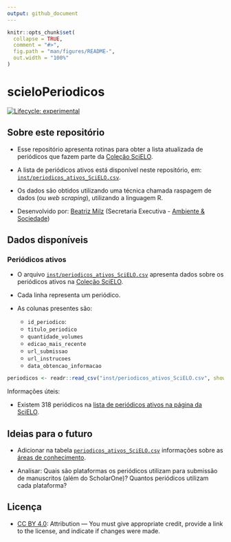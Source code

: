 ```yaml
---
output: github_document
---
```


<!-- README.md is generated from README.Rmd. Please edit that file -->

```r
knitr::opts_chunk$set(
  collapse = TRUE,
  comment = "#>",
  fig.path = "man/figures/README-",
  out.width = "100%"
)
```

# scieloPeriodicos

<!-- badges: start -->
[![Lifecycle: experimental](https://img.shields.io/badge/lifecycle-experimental-orange.svg)](https://lifecycle.r-lib.org/articles/stages.html#experimental)
<!-- badges: end -->

## Sobre este repositório

- Esse repositório apresenta rotinas para obter a lista atualizada de periódicos que fazem parte da [Coleção SciELO](https://www.scielo.br/journals/alpha?status=current).

- A lista de periódicos ativos está disponível neste repositório, em: [`inst/periodicos_ativos_SciELO.csv`](https://github.com/beatrizmilz/scieloPeriodicos/blob/main/inst/periodicos_ativos_SciELO.csv).

- Os dados são obtidos utilizando uma técnica chamada raspagem de dados (ou *web scraping*), utilizando a linguagem R.

- Desenvolvido por: [Beatriz Milz](https://github.com/beatrizmilz) (Secretaria Executiva - [Ambiente & Sociedade](https://www.scielo.br/asoc))

## Dados disponíveis

### Periódicos ativos

- O arquivo [`inst/periodicos_ativos_SciELO.csv`](https://github.com/beatrizmilz/scieloPeriodicos/blob/main/inst/periodicos_ativos_SciELO.csv) apresenta dados sobre os periódicos ativos na [Coleção SciELO](https://www.scielo.br/journals/alpha?status=current). 

- Cada linha representa um periódico.

- As colunas presentes são:
  - `id_periodico`:
  - `titulo_periodico`
  - `quantidade_volumes`
  - `edicao_mais_recente`
  - `url_submissao`
  - `url_instrucoes`
  - `data_obtencao_informacao`

```r
periodicos <- readr::read_csv("inst/periodicos_ativos_SciELO.csv", show_col_types = FALSE)
```


Informações úteis:

- Existem 318 periódicos na [lista de periódicos ativos na página da SciELO](https://www.scielo.br/journals/alpha?status=current).


## Ideias para o futuro

- Adicionar na tabela [`periodicos_ativos_SciELO.csv`](https://github.com/beatrizmilz/scieloPeriodicos/blob/main/inst/periodicos_ativos_SciELO.csv) informações sobre as [áreas de conhecimento](https://www.scielo.br/journals/thematic?status=current&filter=areas).

- Analisar: Quais são plataformas os periódicos utilizam para submissão de manuscritos (além do ScholarOne)? Quantos periódicos utilizam cada plataforma?

## Licença

- [CC BY 4.0](https://creativecommons.org/licenses/by/4.0/): Attribution — You must give appropriate credit, provide a link to the license, and indicate if changes were made. 


